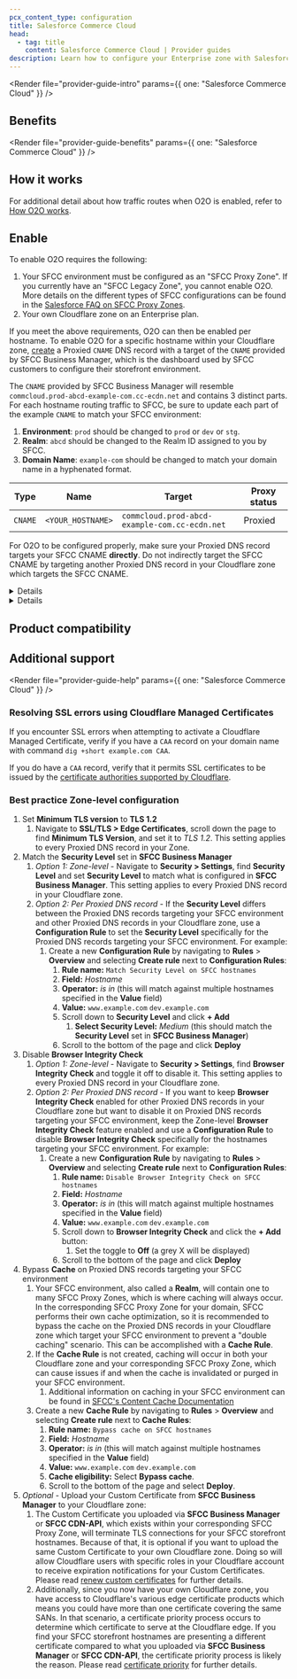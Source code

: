 ```yaml
---
pcx_content_type: configuration
title: Salesforce Commerce Cloud
head:
  - tag: title
    content: Salesforce Commerce Cloud | Provider guides
description: Learn how to configure your Enterprise zone with Salesforce Commerce Cloud.
---
```



<Render
	file="provider-guide-intro"
	params={{ one: "Salesforce Commerce Cloud" }}
/>

## Benefits

<Render
	file="provider-guide-benefits"
	params={{ one: "Salesforce Commerce Cloud" }}
/>

## How it works

For additional detail about how traffic routes when O2O is enabled, refer to [How O2O works](/cloudflare-for-platforms/cloudflare-for-saas/saas-customers/how-it-works/).

## Enable

To enable O2O requires the following:

1. Your SFCC environment must be configured as an "SFCC Proxy Zone". If you currently have an "SFCC Legacy Zone", you cannot enable O2O. More details on the different types of SFCC configurations can be found in the [Salesforce FAQ on SFCC Proxy Zones](https://help.salesforce.com/s/articleView?id=cc.b2c_ecdn_proxy_zone_faq.htm&type=5).
2. Your own Cloudflare zone on an Enterprise plan.

If you meet the above requirements, O2O can then be enabled per hostname. To enable O2O for a specific hostname within your Cloudflare zone, [create](/dns/manage-dns-records/how-to/create-dns-records/#create-dns-records) a Proxied `CNAME` DNS record with a target of the `CNAME` provided by SFCC Business Manager, which is the dashboard used by SFCC customers to configure their storefront environment.

The `CNAME` provided by SFCC Business Manager will resemble `commcloud.prod-abcd-example-com.cc-ecdn.net` and contains 3 distinct parts. For each hostname routing traffic to SFCC, be sure to update each part of the example `CNAME` to match your SFCC environment:

1. **Environment**: `prod` should be changed to `prod` or `dev` or `stg`.
2. **Realm**: `abcd` should be changed to the Realm ID assigned to you by SFCC.
3. **Domain Name**: `example-com` should be changed to match your domain name in a hyphenated format.

| Type    | Name              | Target                                        | Proxy status |
| ------- | ----------------- | --------------------------------------------- | ------------ |
| `CNAME` | `<YOUR_HOSTNAME>` | `commcloud.prod-abcd-example-com.cc-ecdn.net` | Proxied      |

For O2O to be configured properly, make sure your Proxied DNS record targets your SFCC CNAME **directly**. Do not indirectly target the SFCC CNAME by targeting another Proxied DNS record in your Cloudflare zone which targets the SFCC CNAME.

<Details header="Correct configuration">

For example, if the hostnames routing traffic to SFCC are `www.example.com` and `preview.example.com`, the following is a **correct** configuration in your Cloudflare zone:

| Type    | Name                  | Target                                        | Proxy status |
| ------- | --------------------- | --------------------------------------------- | ------------ |
| `CNAME` | `www.example.com`     | `commcloud.prod-abcd-example-com.cc-ecdn.net` | Proxied      |
| `CNAME` | `preview.example.com` | `commcloud.prod-abcd-example-com.cc-ecdn.net` | Proxied      |

</Details>

<Details header="Incorrect configuration">

And, the following is an **incorrect** configuration because `preview.example.com` indirectly targets the SFCC CNAME via the `www.example.com` Proxied DNS record, which means O2O will not be properly enabled for hostname `preview.example.com`:

| Type    | Name                  | Target                                        | Proxy status |
| ------- | --------------------- | --------------------------------------------- | ------------ |
| `CNAME` | `www.example.com`     | `commcloud.prod-abcd-example-com.cc-ecdn.net` | Proxied      |
| `CNAME` | `preview.example.com` | `www.example.com`                             | Proxied      |

</Details>

## Product compatibility

<Render file="provider-guide-compatibility" />

## Additional support

<Render
	file="provider-guide-help"
	params={{ one: "Salesforce Commerce Cloud" }}
/>

### Resolving SSL errors using Cloudflare Managed Certificates

If you encounter SSL errors when attempting to activate a Cloudflare Managed Certificate, verify if you have a `CAA` record on your domain name with command `dig +short example.com CAA`.

If you do have a `CAA` record, verify that it permits SSL certificates to be issued by the [certificate authorities supported by Cloudflare](/ssl/reference/certificate-authorities/).

### Best practice Zone-level configuration

1. Set **Minimum TLS version** to **TLS 1.2**
   1. Navigate to **SSL/TLS > Edge Certificates**, scroll down the page to find **Minimum TLS Version**, and set it to _TLS 1.2_. This setting applies to every Proxied DNS record in your Zone.
2. Match the **Security Level** set in **SFCC Business Manager**
   1. _Option 1: Zone-level_ - Navigate to **Security > Settings**, find **Security Level** and set **Security Level** to match what is configured in **SFCC Business Manager**. This setting applies to every Proxied DNS record in your Cloudflare zone.
   2. _Option 2: Per Proxied DNS record_ - If the **Security Level** differs between the Proxied DNS records targeting your SFCC environment and other Proxied DNS records in your Cloudflare zone, use a **Configuration Rule** to set the **Security Level** specifically for the Proxied DNS records targeting your SFCC environment. For example:
      1. Create a new **Configuration Rule** by navigating to **Rules** > **Overview** and selecting **Create rule** next to **Configuration Rules**:
         1. **Rule name:** `Match Security Level on SFCC hostnames`
         2. **Field:** _Hostname_
         3. **Operator:** _is in_ (this will match against multiple hostnames specified in the **Value** field)
         4. **Value:** `www.example.com` `dev.example.com`
         5. Scroll down to **Security Level** and click **+ Add**
            1. **Select Security Level:** _Medium_ (this should match the **Security Level** set in **SFCC Business Manager**)
         6. Scroll to the bottom of the page and click **Deploy**
3. Disable **Browser Integrity Check**
   1. _Option 1: Zone-level_ - Navigate to **Security > Settings**, find **Browser Integrity Check** and toggle it off to disable it. This setting applies to every Proxied DNS record in your Cloudflare zone.
   2. _Option 2: Per Proxied DNS record_ - If you want to keep **Browser Integrity Check** enabled for other Proxied DNS records in your Cloudflare zone but want to disable it on Proxied DNS records targeting your SFCC environment, keep the Zone-level **Browser Integrity Check** feature enabled and use a **Configuration Rule** to disable **Browser Integrity Check** specifically for the hostnames targeting your SFCC environment. For example:
      1. Create a new **Configuration Rule** by navigating to **Rules** > **Overview** and selecting **Create rule** next to **Configuration Rules**:
         1. **Rule name:** `Disable Browser Integrity Check on SFCC hostnames`
         2. **Field:** _Hostname_
         3. **Operator:** _is in_ (this will match against multiple hostnames specified in the **Value** field)
         4. **Value:** `www.example.com` `dev.example.com`
         5. Scroll down to **Browser Integrity Check** and click the **+ Add** button:
            1. Set the toggle to **Off** (a grey X will be displayed)
         6. Scroll to the bottom of the page and click **Deploy**
4. Bypass **Cache** on Proxied DNS records targeting your SFCC environment
   1. Your SFCC environment, also called a **Realm**, will contain one to many SFCC Proxy Zones, which is where caching will always occur. In the corresponding SFCC Proxy Zone for your domain, SFCC performs their own cache optimization, so it is recommended to bypass the cache on the Proxied DNS records in your Cloudflare zone which target your SFCC environment to prevent a "double caching" scenario. This can be accomplished with a **Cache Rule**.
   2. If the **Cache Rule** is not created, caching will occur in both your Cloudflare zone and your corresponding SFCC Proxy Zone, which can cause issues if and when the cache is invalidated or purged in your SFCC environment.
      1. Additional information on caching in your SFCC environment can be found in [SFCC's Content Cache Documentation](https://developer.salesforce.com/docs/commerce/b2c-commerce/guide/b2c-content-cache.html)
   3. Create a new **Cache Rule** by navigating to **Rules** > **Overview** and selecting **Create rule** next to **Cache Rules**:
      1. **Rule name:** `Bypass cache on SFCC hostnames`
      2. **Field:** _Hostname_
      3. **Operator:** _is in_ (this will match against multiple hostnames specified in the **Value** field)
      4. **Value:** `www.example.com` `dev.example.com`
      5. **Cache eligibility:** Select **Bypass cache**.
      6. Scroll to the bottom of the page and select **Deploy**.
5. _Optional_ - Upload your Custom Certificate from **SFCC Business Manager** to your Cloudflare zone:
   1. The Custom Certificate you uploaded via **SFCC Business Manager** or **SFCC CDN-API**, which exists within your corresponding SFCC Proxy Zone, will terminate TLS connections for your SFCC storefront hostnames. Because of that, it is optional if you want to upload the same Custom Certificate to your own Cloudflare zone. Doing so will allow Cloudflare users with specific roles in your Cloudflare account to receive expiration notifications for your Custom Certificates. Please read [renew custom certificates](/ssl/edge-certificates/custom-certificates/renewing/#renew-custom-certificates) for further details.
   2. Additionally, since you now have your own Cloudflare zone, you have access to Cloudflare's various edge certificate products which means you could have more than one certificate covering the same SANs. In that scenario, a certificate priority process occurs to determine which certificate to serve at the Cloudflare edge. If you find your SFCC storefront hostnames are presenting a different certificate compared to what you uploaded via **SFCC Business Manager** or **SFCC CDN-API**, the certificate priority process is likely the reason. Please read [certificate priority](/ssl/reference/certificate-and-hostname-priority/#certificate-deployment) for further details.

